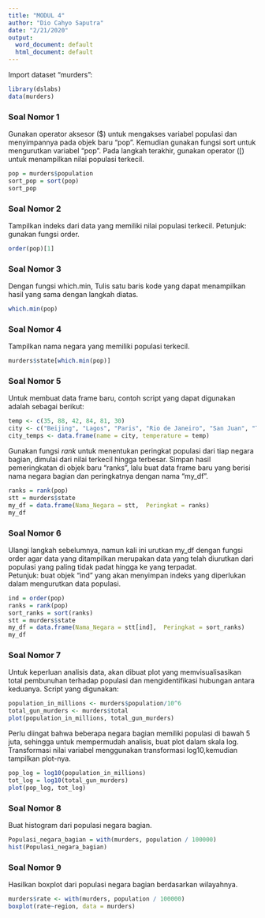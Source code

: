 ---
title: "MODUL 4"
author: "Dio Cahyo Saputra"
date: "2/21/2020"
output:
  word_document: default
  html_document: default
---

Import dataset “murders”: 
```{r}
library(dslabs)
data(murders)
```

### Soal Nomor 1
Gunakan operator aksesor ($) untuk mengakses variabel populasi dan menyimpannya pada objek baru “pop”. Kemudian gunakan fungsi sort untuk mengurutkan variabel “pop”. Pada langkah terakhir, gunakan operator ([) untuk menampilkan nilai populasi terkecil. 

```{r}
pop = murders$population
sort_pop = sort(pop)
sort_pop
```

### Soal Nomor 2
Tampilkan indeks dari data yang memiliki nilai populasi terkecil.  Petunjuk: gunakan fungsi order.

```{r}
order(pop)[1]
```

### Soal Nomor 3
Dengan fungsi which.min, Tulis satu baris kode yang dapat menampilkan hasil yang sama dengan langkah diatas.

```{r}
which.min(pop)
```

### Soal Nomor 4
Tampilkan nama negara yang memiliki populasi terkecil. 

```{r}
murders$state[which.min(pop)]
```

### Soal Nomor 5
Untuk membuat data frame baru, contoh script yang dapat digunakan adalah sebagai berikut:

```{r}
temp <- c(35, 88, 42, 84, 81, 30)
city <- c("Beijing", "Lagos", "Paris", "Rio de Janeiro", "San Juan", "Toronto")
city_temps <- data.frame(name = city, temperature = temp) 
```

Gunakan fungsi *rank* untuk menentukan peringkat populasi dari tiap negara bagian, dimulai dari nilai terkecil hingga terbesar. Simpan hasil pemeringkatan di objek baru “ranks”, lalu buat data frame baru yang berisi nama negara bagian dan peringkatnya dengan nama “my_df”. 

```{r}
ranks = rank(pop)
stt = murders$state
my_df = data.frame(Nama_Negara = stt,  Peringkat = ranks)
my_df

```

### Soal Nomor 6
Ulangi langkah sebelumnya, namun kali ini urutkan my_df dengan fungsi order agar data yang ditampilkan merupakan data yang telah diurutkan dari populasi yang paling tidak padat hingga ke yang terpadat.  
Petunjuk: buat objek “ind” yang akan menyimpan indeks yang diperlukan dalam mengurutkan data populasi.

```{r}
ind = order(pop)
ranks = rank(pop)
sort_ranks = sort(ranks)
stt = murders$state
my_df = data.frame(Nama_Negara = stt[ind],  Peringkat = sort_ranks)
my_df

```

### Soal Nomor 7
Untuk keperluan analisis data, akan dibuat plot yang memvisualisasikan total pembunuhan terhadap populasi dan mengidentifikasi hubungan antara keduanya. Script yang digunakan: 

```{r}
population_in_millions <- murders$population/10^6
total_gun_murders <- murders$total
plot(population_in_millions, total_gun_murders) 
```

Perlu diingat bahwa beberapa negara bagian memiliki populasi di bawah 5 juta, sehingga untuk mempermudah analisis, buat plot dalam skala log. Transformasi nilai variabel menggunakan transformasi log10,kemudian tampilkan plot-nya.

```{r}
pop_log = log10(population_in_millions)
tot_log = log10(total_gun_murders)
plot(pop_log, tot_log)
```

### Soal Nomor 8
Buat histogram dari populasi negara bagian.

```{r}
Populasi_negara_bagian = with(murders, population / 100000)
hist(Populasi_negara_bagian)
```

### Soal Nomor 9
Hasilkan boxplot dari populasi negara bagian berdasarkan wilayahnya.

```{r}
murders$rate <- with(murders, population / 100000)
boxplot(rate~region, data = murders)
```